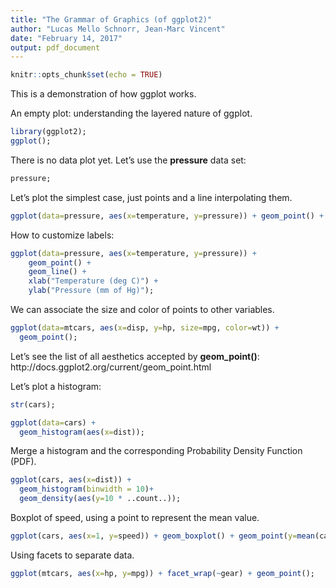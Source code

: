 ```yaml
---
title: "The Grammar of Graphics (of ggplot2)"
author: "Lucas Mello Schnorr, Jean-Marc Vincent"
date: "February 14, 2017"
output: pdf_document
---
```


```r
knitr::opts_chunk$set(echo = TRUE)
```

This is a demonstration of how ggplot works.

An empty plot: understanding the layered nature of ggplot.

```r
library(ggplot2);
ggplot();
```

There is no data plot yet. Let's use the **pressure** data set:

```r
pressure;
```

Let's plot the simplest case, just points and a line interpolating them.

```r
ggplot(data=pressure, aes(x=temperature, y=pressure)) + geom_point() + geom_line();
```

How to customize labels:

```r
ggplot(data=pressure, aes(x=temperature, y=pressure)) +
    geom_point() +
    geom_line() +
    xlab("Temperature (deg C)") +
    ylab("Pressure (mm of Hg)");
```

We can associate the size and color of points to other variables.

```r
ggplot(data=mtcars, aes(x=disp, y=hp, size=mpg, color=wt)) + 
  geom_point();
```

Let's see the list of all aesthetics accepted by **geom_point()**:
http://docs.ggplot2.org/current/geom_point.html

Let's plot a histogram:

```r
str(cars);
```

```r
ggplot(data=cars) +
  geom_histogram(aes(x=dist));
```

Merge a histogram and the corresponding Probability Density Function (PDF).

```r
ggplot(cars, aes(x=dist)) +
  geom_histogram(binwidth = 10)+
  geom_density(aes(y=10 * ..count..));
```

Boxplot of speed, using a point to represent the mean value.
```r
ggplot(cars, aes(x=1, y=speed)) + geom_boxplot() + geom_point(y=mean(cars$speed));
```

Using facets to separate data.

```r
ggplot(mtcars, aes(x=hp, y=mpg)) + facet_wrap(~gear) + geom_point();
```
